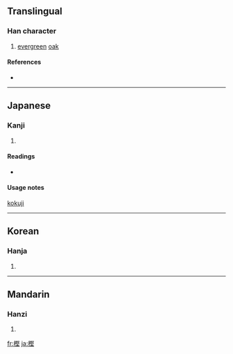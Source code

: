 ==Translingual==

===Han character===
{{Han char|rn=75|rad=木|as=11|sn=15|four=|canj=木尸水土 (DSEG)}}

# [[evergreen]] [[oak]]

====References====
* {{Han ref|kx=0551.181|dkj=15485|dj=0939.190|hdz=21276.050|uh=6A2B|ud=27179}}

----

==Japanese==

===Kanji===
{{ja-kanji|grade=|rs=木11}}

# {{defn|Japanese}}

====Readings====
* {{ja-readings|on=|kun=[[かし]] (kashi)}}

====Usage notes====
[[kokuji]]

----

==Korean==

===Hanja===
{{ko-hanja|hangeul=[[견]]|eumhun=|rv=gyeon|mr=kyŏn|y=kyen}}

# {{defn|Korean}}

----

==Mandarin==

===Hanzi===
{{cmn-hanzi|pin=[[jiān]] ([[jian1]]), [[sōng]] ([[song1]])|wg=chien<sup>1</sup>, sung<sup>1</sup>}}

# {{defn|Mandarin}}

[[fr:樫]]
[[ja:樫]]